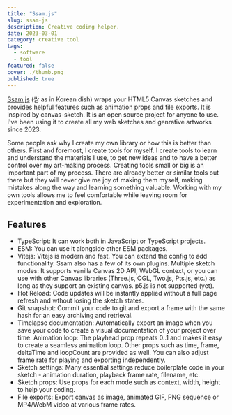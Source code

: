 ```yaml
---
title: "Ssam.js"
slug: ssam-js
description: Creative coding helper.
date: 2023-03-01
category: creative tool
tags:
  - software
  - tool
featured: false
cover: ./thumb.png
published: true
---
```



[Ssam.js](https://github.com/cdaein/ssam) (쌈 as in Korean dish) wraps your HTML5 Canvas sketches and provides helpful features such as animation props and file exports. It is inspired by canvas-sketch. It is an open source project for anyone to use. I've been using it to create all my web sketches and genrative artworks since 2023.

Some people ask why I create my own library or how this is better than others. First and foremost, I create tools for myself. I create tools to learn and understand the materials I use, to get new ideas and to have a better control over my art-making process. Creating tools small or big is an important part of my process. There are already better or similar tools out there but they will never give me joy of making them myself, making mistakes along the way and learning something valuable. Working with my own tools allows me to feel comfortable while leaving room for experimentation and exploration.

## Features

- TypeScript: It can work both in JavaScript or TypeScript projects.
- ESM: You can use it alongside other ESM packages.
- Vitejs: Vitejs is modern and fast. You can extend the config to add functionality. Ssam also has a few of its own plugins.
  Multiple sketch modes: It supports vanilla Canvas 2D API, WebGL context, or you can use with other Canvas libraries (Three.js, OGL, Two.js, Pts.js, etc.) as long as they support an existing canvas. p5.js is not supported (yet).
- Hot Reload: Code updates will be instantly applied without a full page refresh and wthout losing the sketch states.
- Git snapshot: Commit your code to git and export a frame with the same hash for an easy archiving and retrieval.
- Timelapse documentation: Automatically export an image when you save your code to create a visual documentation of your project over time.
  Animation loop: The playhead prop repeats 0..1 and makes it easy to create a seamless animation loop. Other props such as time, frame, deltaTime and loopCount are provided as well. You can also adjust frame rate for playing and exporting independently.
- Sketch settings: Many essential settings reduce boilerplate code in your sketch - animation duration, playback frame rate, filename, etc.
- Sketch props: Use props for each mode such as context, width, height to help your coding.
- File exports: Export canvas as image, animated GIF, PNG sequence or MP4/WebM video at various frame rates.
